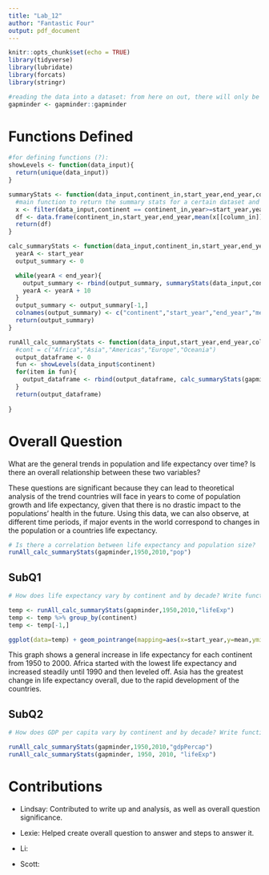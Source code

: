 ```yaml
---
title: "Lab_12"
author: "Fantastic Four"
output: pdf_document
---
```


```r
knitr::opts_chunk$set(echo = TRUE)
library(tidyverse)
library(lubridate)
library(forcats)
library(stringr)

#reading the data into a dataset: from here on out, there will only be functions
gapminder <- gapminder::gapminder

```

# Functions Defined
```r
#for defining functions (?):
showLevels <- function(data_input){
  return(unique(data_input))
}

summaryStats <- function(data_input,continent_in,start_year,end_year,column_in){
  #main function to return the summary stats for a certain dataset and column for years
  x <- filter(data_input,continent == continent_in,year>=start_year,year<=end_year)
  df <- data.frame(continent_in,start_year,end_year,mean(x[[column_in]]),median(x[[column_in]]),min(x[[column_in]]),max(x[[column_in]]),IQR(x[[column_in]]))
  return(df)
}

calc_summaryStats <- function(data_input,continent_in,start_year,end_year,column_in){
  yearA <- start_year
  output_summary <- 0

  while(yearA < end_year){
    output_summary <- rbind(output_summary, summaryStats(data_input,continent_in,yearA,yearA+9,column_in))
    yearA <- yearA + 10
  }
  output_summary <- output_summary[-1,]
  colnames(output_summary) <- c("continent","start_year","end_year","mean","median","minimum","maximum","IQR")
  return(output_summary)
}

runAll_calc_summaryStats <- function(data_input,start_year,end_year,column_in){
  #cont = c("Africa","Asia","Americas","Europe","Oceania")
  output_dataframe <- 0
  fun <- showLevels(data_input$continent)
  for(item in fun){
    output_dataframe <- rbind(output_dataframe, calc_summaryStats(gapminder,item,start_year,end_year,column_in))
  }
  return(output_dataframe)
  
}
```
# Overall Question

What are the general trends in population and life expectancy over time? Is there an overall relationship between these two variables? 

These questions are significant because they can lead to theoretical analysis of the trend countries will face in years to come of population growth and life expectancy, given that there is no drastic impact to the populations' health in the future. Using this data, we can also observe, at different time periods, if major events in the world correspond to changes in the population or a countries life expectancy. 
```r
# Is there a correlation between life expectancy and population size?
runAll_calc_summaryStats(gapminder,1950,2010,"pop")

```

## SubQ1
```r
# How does life expectancy vary by continent and by decade? Write functions and employ iteration to calculate 5 statistics (min, max, mean, median, IQR=difference between 75%tile and 25%tile) for each continent for each decade.

temp <- runAll_calc_summaryStats(gapminder,1950,2010,"lifeExp")
temp <- temp %>% group_by(continent)
temp <- temp[-1,]

ggplot(data=temp) + geom_pointrange(mapping=aes(x=start_year,y=mean,ymin=minimum,ymax=maximum)) +facet_grid(~continent) + ggtitle("Continental Life Expectancy changes over time") + ylab("Mean Life Expectancy") + xlab("Year (start of decade)")

```
This graph shows a general  increase in life expectancy for each continent from 1950 to 2000. Africa started with the lowest life expectancy and increased steadily until 1990 and then leveled off. Asia has the greatest change in life expectancy  overall, due to the rapid development of the countries. 

## SubQ2
```r
# How does GDP per capita vary by continent and by decade? Write functions and employ iteration to calculate 5 statistics (min, max, mean, median, IQR=difference between 75%tile and 25%tile) for each continent for each decade.

runAll_calc_summaryStats(gapminder,1950,2010,"gdpPercap")
runAll_calc_summaryStats(gapminder, 1950, 2010, "lifeExp")

```

# Contributions
* Lindsay: Contributed to write up and analysis, as well as overall question significance.

* Lexie: Helped create overall question to answer and steps to answer it. 

* Li:

* Scott: 
